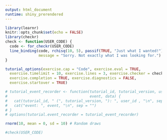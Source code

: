 ```yaml
---
output: html_document
runtime: shiny_prerendered
---
```


```r
library(learnr)
knitr::opts_chunk$set(echo = FALSE)
library(checkr)
check <- function(USER_CODE) {
  code <- for_checkr(USER_CODE)
  line_binding(code, rchisq(10, 5), passif(TRUE, "Just what I wanted!"), 
               message = "Sorry. Not exactly what I was looking for.")
}

tutorial_options(exercise.cap = "Code", exercise.eval = TRUE,
  exercise.timelimit = 10, exercise.lines = 3, exercise.checker = checkr::check,
  exercise.completion = TRUE, exercise.diagnostics = FALSE,
  exercise.startover = TRUE)

# tutorial_event_recorder <- function(tutorial_id, tutorial_version, user_id, 
#                                     event, data) {
#   cat(tutorial_id, " (", tutorial_version, "): ", user_id , "\n", sep = "")
#   cat("event: ", event, "\n", sep = "")
# }
# options(tutorial.event_recorder = tutorial_event_recorder)

```



```r
rnorm(10, mean = 0, sd = 10) # Random draws
```

```r
#check(USER_CODE)


```


